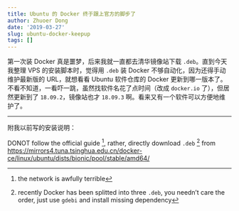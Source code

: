 ```yaml
---
title: Ubuntu 的 Docker 终于跟上官方的脚步了
author: Zhuoer Dong
date: '2019-03-27'
slug: ubuntu-docker-keepup
tags: []
---
```


第一次装 Docker 真是噩梦，后来我就一直都去清华镜像站下载 `.deb`。直到今天我整理 VPS 的安装脚本时，觉得用 `.deb` 装 Docker 不够自动化，因为还得手动维护最新版的 URL，就想看看 Ubuntu 软件仓库的 Docker 更新到哪一版本了。不看不知道，一看吓一跳，虽然找软件名花了点时间（改成 `docker.io` 了），但居然更新到了 `18.09.2`，镜像站也才 `18.09.3` 啊。看来又有一个软件可以方便地维护了。

------------------------------------------

附我以前写的安装说明：

DONOT follow the official guide ^[the network is awfully terrible], rather, directly download `.deb` ^[recently Docker has been splitted into three `.deb`, you needn't care the order, just use `gdebi` and install missing dependency] from <https://mirrors4.tuna.tsinghua.edu.cn/docker-ce/linux/ubuntu/dists/bionic/pool/stable/amd64/>
